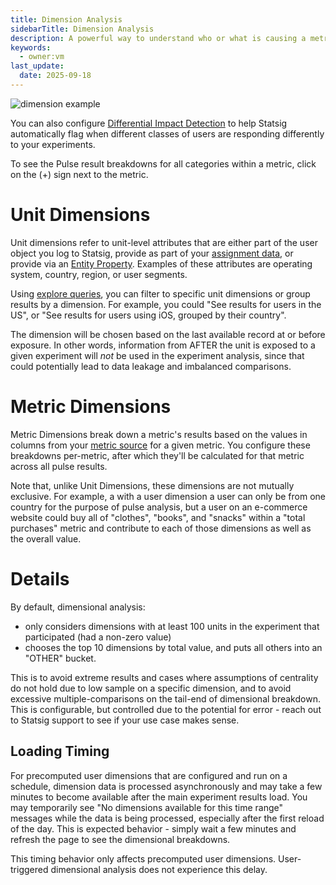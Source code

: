 ```yaml
---
title: Dimension Analysis
sidebarTitle: Dimension Analysis
description: A powerful way to understand who or what is causing a metric movement, dimension analysis lets you break down an experiment result by unit or action.
keywords:
  - owner:vm
last_update:
  date: 2025-09-18
---
```


<Frame>
  <img src="https://github.com/user-attachments/assets/550ac5d6-5e83-42aa-9db7-8618c200beef" alt="dimension example" />
</Frame>

You can also configure [Differential Impact Detection](/experiments-plus/differential-impact-detection) to help Statsig automatically flag when different classes of users are responding differently to your experiments.

To see the Pulse result breakdowns for all categories within a metric, click on the (+) sign next to the metric.

# Unit Dimensions

Unit dimensions refer to unit-level attributes that are either part of the user object you log to Statsig, provide as part of your [assignment data](), or provide via an [Entity Property](). Examples of these attributes are operating system, country, region, or user segments.

Using [explore queries](/pulse/custom-queries), you can filter to specific unit dimensions or group results by a dimension. For example, you could "See results for users in the US", or "See results for users using iOS, grouped by their country".

The dimension will be chosen based on the last available record at or before exposure. In other words, information from AFTER the unit is exposed to a given experiment will _not_ be used in the experiment analysis, since that could potentially lead to data leakage and imbalanced comparisons.

# Metric Dimensions

Metric Dimensions break down a metric's results based on the values in columns from your [metric source]() for a given metric. You configure these breakdowns per-metric, after which they'll be calculated for that metric across all pulse results.

Note that, unlike Unit Dimensions, these dimensions are not mutually exclusive. For example, a with a user dimension a user can only be from one country for the purpose of pulse analysis, but a user on an e-commerce website could buy all of "clothes", "books", and "snacks" within a "total purchases" metric and contribute to each of those dimensions as well as the overall value.

# Details

By default, dimensional analysis:

- only considers dimensions with at least 100 units in the experiment that participated (had a non-zero value)
- chooses the top 10 dimensions by total value, and puts all others into an "OTHER" bucket.

This is to avoid extreme results and cases where assumptions of centrality do not hold due to low sample on a specific dimension, and to avoid excessive multiple-comparisons on the tail-end of dimensional breakdown. This is configurable, but controlled due to the potential for error - reach out to Statsig support to see if your use case makes sense.

## Loading Timing

For precomputed user dimensions that are configured and run on a schedule, dimension data is processed asynchronously and may take a few minutes to become available after the main experiment results load. You may temporarily see "No dimensions available for this time range" messages while the data is being processed, especially after the first reload of the day. This is expected behavior - simply wait a few minutes and refresh the page to see the dimensional breakdowns.

<Note>
This timing behavior only affects precomputed user dimensions. User-triggered dimensional analysis does not experience this delay.
</Note>
